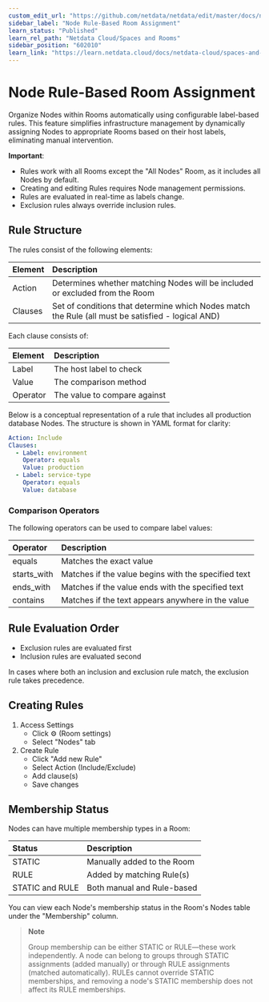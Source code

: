 ```yaml
---
custom_edit_url: "https://github.com/netdata/netdata/edit/master/docs/netdata-cloud/node-rule-based-room-assignment.md"
sidebar_label: "Node Rule-Based Room Assignment"
learn_status: "Published"
learn_rel_path: "Netdata Cloud/Spaces and Rooms"
sidebar_position: "602010"
learn_link: "https://learn.netdata.cloud/docs/netdata-cloud/spaces-and-rooms/node-rule-based-room-assignment"
---
```


# Node Rule-Based Room Assignment

Organize Nodes within Rooms automatically using configurable label-based rules. This feature simplifies infrastructure management by dynamically assigning Nodes to appropriate Rooms based on their host labels, eliminating manual intervention.

**Important**:

- Rules work with all Rooms except the "All Nodes" Room, as it includes all Nodes by default.
- Creating and editing Rules requires Node management permissions.
- Rules are evaluated in real-time as labels change.
- Exclusion rules always override inclusion rules.

## Rule Structure

The rules consist of the following elements:

| Element | Description                                                                                       |
|:--------|:--------------------------------------------------------------------------------------------------|
| Action  | Determines whether matching Nodes will be included or excluded from the Room                      |
| Clauses | Set of conditions that determine which Nodes match the Rule (all must be satisfied - logical AND) |

Each clause consists of:

| Element  | Description                  |
|:---------|:-----------------------------|
| Label    | The host label to check      |
| Value    | The comparison method        |
| Operator | The value to compare against |

Below is a conceptual representation of a rule that includes all production database Nodes. The structure is shown in YAML format for clarity:

```yaml
Action: Include
Clauses:
  - Label: environment
    Operator: equals
    Value: production
  - Label: service-type
    Operator: equals
    Value: database
```

### Comparison Operators

The following operators can be used to compare label values:

| Operator    | Description                                         |
|:------------|:----------------------------------------------------|
| equals      | Matches the exact value                             |
| starts_with | Matches if the value begins with the specified text |
| ends_with   | Matches if the value ends with the specified text   |
| contains    | Matches if the text appears anywhere in the value   |

## Rule Evaluation Order

- Exclusion rules are evaluated first
- Inclusion rules are evaluated second

In cases where both an inclusion and exclusion rule match, the exclusion rule takes precedence.

## Creating Rules

1. Access Settings
    - Click ⚙️ (Room settings)
    - Select "Nodes" tab
2. Create Rule
    - Click "Add new Rule"
    - Select Action (Include/Exclude)
    - Add clause(s)
    - Save changes

## Membership Status

Nodes can have multiple membership types in a Room:

| Status          | Description                |
|:----------------|:---------------------------|
| STATIC          | Manually added to the Room |
| RULE            | Added by matching Rule(s)  |
| STATIC and RULE | Both manual and Rule-based |

You can view each Node's membership status in the Room's Nodes table under the "Membership" column.

> **Note**
>
> Group membership can be either STATIC or RULE—these work independently. A node can belong to groups through STATIC assignments (added manually) or through RULE assignments (matched automatically). RULEs cannot override STATIC memberships, and removing a node's STATIC membership does not affect its RULE memberships.
